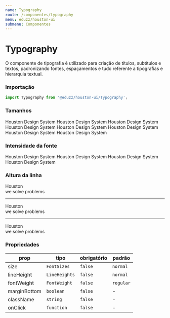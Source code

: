 ```yaml
---
name: Typography
route: /componentes/typography
menu: eduzz/houston-ui
submenu: Componentes
---
```




# Typography

O componente de tipografia é utilizado para criação de títulos, subtítulos e textos, padronizando fontes, espaçamentos e tudo
referente a tipografias e hierarquia textual.

### Importação

```js
import Typography from '@eduzz/houston-ui/Typography';
```

### Tamanhos

<Playground>
  <Typography size='xx-small'>Houston Design System</Typography>
  <Typography size='x-small'>Houston Design System</Typography>
  <Typography size='small'>Houston Design System</Typography>
  <Typography size='normal'>Houston Design System</Typography>
  <Typography size='medium'>Houston Design System</Typography>
  <Typography size='large'>Houston Design System</Typography>
  <Typography size='x-large'>Houston Design System</Typography>
  <Typography size='xx-large'>Houston Design System</Typography>
</Playground>

### Intensidade da fonte

<Playground>
  <Typography fontWeight='light'>Houston Design System</Typography>
  <Typography fontWeight='regular'>Houston Design System</Typography>
  <Typography fontWeight='semibold'>Houston Design System</Typography>
  <Typography fontWeight='bold'>Houston Design System</Typography>
</Playground>

### Altura da linha

<Playground>
  <Typography lineHeight='compact' marginBottom paragraph>
    Houston
    <br />
    we solve problems
  </Typography>
  <hr />
  <Typography lineHeight='normal' marginBottom>
    Houston
    <br />
    we solve problems
  </Typography>
  <hr />
  <Typography lineHeight='comfortable'>
    Houston
    <br />
    we solve problems
  </Typography>
</Playground>

### Propriedades

| prop         | tipo          | obrigatório | padrão    |
| ------------ | ------------- | ----------- | --------- |
| size         | `FontSizes`   | `false`     | `normal`  |
| lineHeight   | `LineHeights` | `false`     | `normal`  |
| fontWeight   | `FontWeight`  | `false`     | `regular` |
| marginBottom | `boolean`     | `false`     | -         |
| className    | `string`      | `false`     | -         |
| onClick      | `function`    | `false`     | -         |
